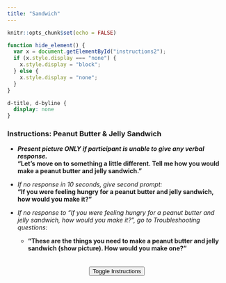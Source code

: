 ```yaml
---
title: "Sandwich"
---
```


```r
knitr::opts_chunk$set(echo = FALSE)
```

```js
function hide_element() {
  var x = document.getElementById("instructions2");
  if (x.style.display === "none") {
    x.style.display = "block";
  } else {
    x.style.display = "none";
  }
}
```

```css
d-title, d-byline {
  display: none
}
```

<div style="margin-top:20px; margin-bottom: 0px;" id="instructions2">

### Instructions: Peanut Butter & Jelly Sandwich

- ***Present picture ONLY if participant is unable to give any verbal response.***\
**"Let’s move on to something a little different. Tell me how you would make a
peanut butter and jelly sandwich."**

- *If no response in 10 seconds, give second prompt:*\
**"If you were feeling hungry for a peanut butter and jelly sandwich, how would
you make it?" **

- *If no response to "If you were feeling hungry for a peanut butter and jelly sandwich, how would you make it?", go to Troubleshooting questions:*\
  - **"These are the things you need to make a peanut butter and jelly sandwich (show picture). How would you make one?"**
</div>
<center>
<button onclick="hide_element()" style="margin-top:20px;">Toggle Instructions</button>
</center>

